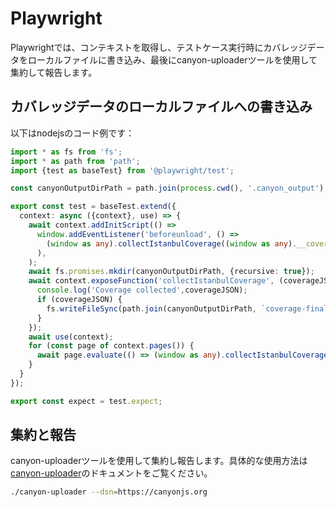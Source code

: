 # Playwright

Playwrightでは、コンテキストを取得し、テストケース実行時にカバレッジデータをローカルファイルに書き込み、最後にcanyon-uploaderツールを使用して集約して報告します。

## カバレッジデータのローカルファイルへの書き込み

以下はnodejsのコード例です：

```ts copy
import * as fs from 'fs';
import * as path from 'path';
import {test as baseTest} from '@playwright/test';

const canyonOutputDirPath = path.join(process.cwd(), '.canyon_output');

export const test = baseTest.extend({
  context: async ({context}, use) => {
    await context.addInitScript(() =>
      window.addEventListener('beforeunload', () =>
        (window as any).collectIstanbulCoverage((window as any).__coverage__)
      ),
    );
    await fs.promises.mkdir(canyonOutputDirPath, {recursive: true});
    await context.exposeFunction('collectIstanbulCoverage', (coverageJSON) => {
      console.log('Coverage collected',coverageJSON);
      if (coverageJSON) {
        fs.writeFileSync(path.join(canyonOutputDirPath, `coverage-final-${new Date().valueOf()}.json`), JSON.stringify(coverageJSON));
      }
    });
    await use(context);
    for (const page of context.pages()) {
      await page.evaluate(() => (window as any).collectIstanbulCoverage((window as any).__coverage__));
    }
  }
});

export const expect = test.expect;


```

## 集約と報告

canyon-uploaderツールを使用して集約し報告します。具体的な使用方法は[canyon-uploader](/documentation/ecosystem/canyon-uploader)のドキュメントをご覧ください。

```bash copy
./canyon-uploader --dsn=https://canyonjs.org
```
